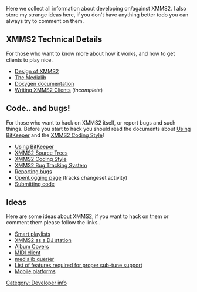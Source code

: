 {{Navbar}}

Here we collect all information about developing on/against XMMS2. I also store my strange ideas here, if you don't have anything better todo you can always try to comment on them.

== XMMS2 Technical Details ==

For those who want to know more about how it works, and how to get clients to play nice.

*[[Design of XMMS2]]
*[[The Medialib]]
*[http://xmms2.xmms.se/doxygen/html/index.html Doxygen documentation]
*[[Writing XMMS2 Clients]] (''incomplete'')

== Code.. and bugs! ==

For those who want to hack on XMMS2 itself, or report bugs and such things. Before you start to hack you should read the documents about [[Using BitKeeper]] and the [[XMMS2 Coding Style]]!

*[[Using BitKeeper]]
*[[XMMS2 Source Trees]]
*[[XMMS2 Coding Style]]
*[http://bugs.xmms2.xmms.se/ XMMS2 Bug Tracking System]
*[[Reporting bugs]]
*[http://openlogging.org:8080/forsaken.debian.as/tru-20030128124806-16918-64fddd717141b6fa OpenLogging page] (tracks changeset activity)
*[[Submitting code]]

== Ideas ==

Here are some ideas about XMMS2, if you want to hack on them or comment them please follow the links..

*[[Smart playlists]]
*[[XMMS2 as a DJ station]]
*[[Album Covers]]
*[[MIDI client]]
*[[medialib querier]]
*[[List of features required for proper sub-tune support]]
*[[Mobile platforms]]

[[Category: Developer info]]